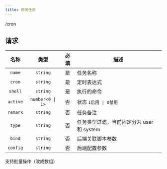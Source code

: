 ```yaml
---
title: 修改任务
---
```


<PUT>/cron</PUT>

## 请求

<APITable>

| 名称 | 类型 | 必填 | 描述 |
| :-: | :-: | :-: | --- |
| `name` | `string` | 是 | 任务名称 |
| `cron` | `string` | 是 | 定时表达式 |
| `shell` | `string` | 是 | 执行的命令 |
| `active` | `number<0 \| 1>` | 否 | 状态 `1启用 \| 0禁用` |
| `remark` | `string` | 否 | 任务备注 |
| `type` | `string` | 否 | 任务类型过滤，当前固定分为 user 和 system |
| `bind` | `string` | 否 | 后端关联脚本参数 |
| `config` | `string` | 否 | 后端配置参数 |

</APITable>

支持批量操作（改成数组）
